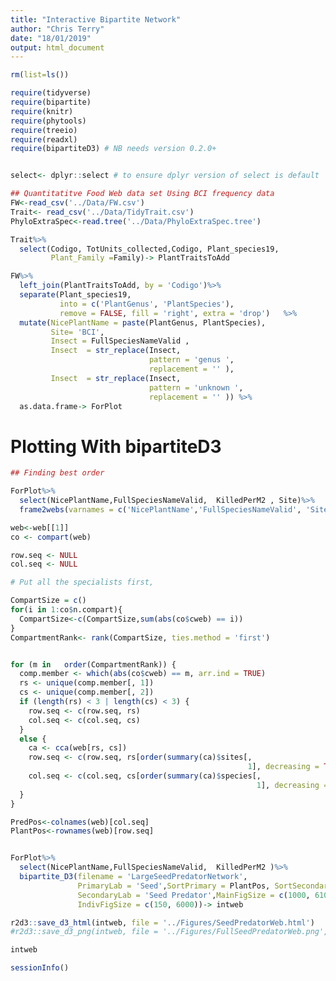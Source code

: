 ```yaml
---
title: "Interactive Bipartite Network"
author: "Chris Terry"
date: "18/01/2019"
output: html_document
---
```




```r
rm(list=ls())

require(tidyverse)
require(bipartite)
require(knitr)
require(phytools)
require(treeio)   
require(readxl)
require(bipartiteD3) # NB needs version 0.2.0+


select<- dplyr::select # to ensure dplyr version of select is default
```

```r
## Quantitatitve Food Web data set Using BCI frequency data
FW<-read_csv('../Data/FW.csv')
Trait<- read_csv('../Data/TidyTrait.csv')
PhyloExtraSpec<-read.tree('../Data/PhyloExtraSpec.tree')

Trait%>%
  select(Codigo, TotUnits_collected,Codigo, Plant_species19,
         Plant_Family =Family)-> PlantTraitsToAdd

FW%>%
  left_join(PlantTraitsToAdd, by = 'Codigo')%>%
  separate(Plant_species19,
           into = c('PlantGenus', 'PlantSpecies'),
           remove = FALSE, fill = 'right', extra = 'drop')   %>%
  mutate(NicePlantName = paste(PlantGenus, PlantSpecies),
         Site= 'BCI',
         Insect = FullSpeciesNameValid ,
         Insect  = str_replace(Insect,
                               pattern = 'genus ',
                               replacement = '' ),
         Insect  = str_replace(Insect,
                               pattern = 'unknown ',
                               replacement = '' )) %>%
  as.data.frame-> ForPlot

```

# Plotting With bipartiteD3

```r

## Finding best order

ForPlot%>%
  select(NicePlantName,FullSpeciesNameValid,  KilledPerM2 , Site)%>%
  frame2webs(varnames = c('NicePlantName','FullSpeciesNameValid', 'Site',  'KilledPerM2' ))-> web

web<-web[[1]]
co <- compart(web)

row.seq <- NULL
col.seq <- NULL

# Put all the specialists first, 

CompartSize = c()
for(i in 1:co$n.compart){
  CompartSize<-c(CompartSize,sum(abs(co$cweb) == i))
}
CompartmentRank<- rank(CompartSize, ties.method = 'first')


for (m in   order(CompartmentRank)) {
  comp.member <- which(abs(co$cweb) == m, arr.ind = TRUE)
  rs <- unique(comp.member[, 1])
  cs <- unique(comp.member[, 2])
  if (length(rs) < 3 | length(cs) < 3) {
    row.seq <- c(row.seq, rs)
    col.seq <- c(col.seq, cs)
  }
  else {
    ca <- cca(web[rs, cs])
    row.seq <- c(row.seq, rs[order(summary(ca)$sites[, 
                                                     1], decreasing = TRUE)])
    col.seq <- c(col.seq, cs[order(summary(ca)$species[, 
                                                       1], decreasing = TRUE)])
  }
}

PredPos<-colnames(web)[col.seq]
PlantPos<-rownames(web)[row.seq]


ForPlot%>%
  select(NicePlantName,FullSpeciesNameValid,  KilledPerM2 )%>%
  bipartite_D3(filename = 'LargeSeedPredatorNetwork',
               PrimaryLab = 'Seed',SortPrimary = PlantPos, SortSecondary = PredPos,
               SecondaryLab = 'Seed Predator',MainFigSize = c(1000, 6100),
               IndivFigSize = c(150, 6000))-> intweb

r2d3::save_d3_html(intweb, file = '../Figures/SeedPredatorWeb.html')
#r2d3::save_d3_png(intweb, file = '../Figures/FullSeedPredatorWeb.png', delay = 4)

```

```r
intweb

```


```r
sessionInfo()

```
